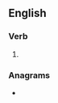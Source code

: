 ==English==

===Verb===
{{head|en|verb form}}

# {{present participle of|belie|lang=en|nocat=1}}

===Anagrams===
* {{anagrams|en|a=begilny|Bingley|beingly}}